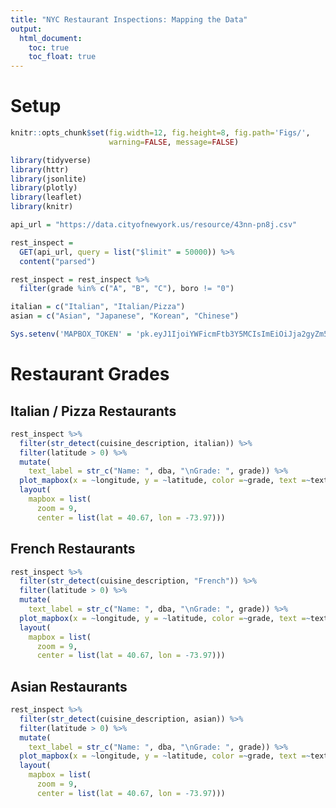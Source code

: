 ```yaml
---
title: "NYC Restaurant Inspections: Mapping the Data"
output: 
  html_document:
    toc: true
    toc_float: true
---
```


# Setup

```r
knitr::opts_chunk$set(fig.width=12, fig.height=8, fig.path='Figs/',
                      warning=FALSE, message=FALSE)
```


```r
library(tidyverse)
library(httr)
library(jsonlite)
library(plotly)
library(leaflet)
library(knitr)

api_url = "https://data.cityofnewyork.us/resource/43nn-pn8j.csv"

rest_inspect = 
  GET(api_url, query = list("$limit" = 50000)) %>% 
  content("parsed")

rest_inspect = rest_inspect %>% 
  filter(grade %in% c("A", "B", "C"), boro != "0")

italian = c("Italian", "Italian/Pizza")
asian = c("Asian", "Japanese", "Korean", "Chinese")

Sys.setenv('MAPBOX_TOKEN' = 'pk.eyJ1IjoiYWFicmFtb3Y5MCIsImEiOiJja2gyZm5obzQwNWIxMnFxc3phcWh1MWtwIn0.amAvJHtFkTl9XWJ68fh96Q')
```

# Restaurant Grades

## Italian / Pizza Restaurants
```r
rest_inspect %>% 
  filter(str_detect(cuisine_description, italian)) %>% 
  filter(latitude > 0) %>% 
  mutate(
    text_label = str_c("Name: ", dba, "\nGrade: ", grade)) %>% 
  plot_mapbox(x = ~longitude, y = ~latitude, color =~grade, text =~text_label) %>% 
  layout(
    mapbox = list(
      zoom = 9,
      center = list(lat = 40.67, lon = -73.97)))
```

## French Restaurants
```r
rest_inspect %>% 
  filter(str_detect(cuisine_description, "French")) %>% 
  filter(latitude > 0) %>% 
  mutate(
    text_label = str_c("Name: ", dba, "\nGrade: ", grade)) %>% 
  plot_mapbox(x = ~longitude, y = ~latitude, color =~grade, text =~text_label) %>% 
  layout(
    mapbox = list(
      zoom = 9,
      center = list(lat = 40.67, lon = -73.97)))
```

## Asian Restaurants
```r
rest_inspect %>% 
  filter(str_detect(cuisine_description, asian)) %>% 
  filter(latitude > 0) %>% 
  mutate(
    text_label = str_c("Name: ", dba, "\nGrade: ", grade)) %>% 
  plot_mapbox(x = ~longitude, y = ~latitude, color =~grade, text =~text_label) %>% 
  layout(
    mapbox = list(
      zoom = 9,
      center = list(lat = 40.67, lon = -73.97)))
```

